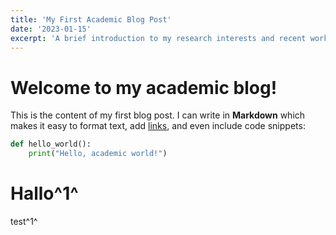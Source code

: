 ```yaml
---
title: 'My First Academic Blog Post'
date: '2023-01-15'
excerpt: 'A brief introduction to my research interests and recent work.'
---
```


# Welcome to my academic blog!

This is the content of my first blog post. I can write in **Markdown** which makes it easy to format text, add [links](https://example.com), and even include code snippets:

```python
def hello_world():
    print("Hello, academic world!")
```

# Hallo^1^
test^1^